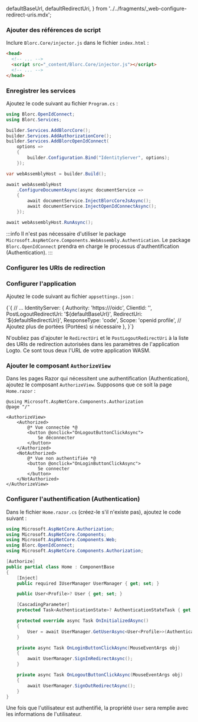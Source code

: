 
  defaultBaseUrl,
  defaultRedirectUri,
} from '../../fragments/_web-configure-redirect-uris.mdx';

### Ajouter des références de script

Inclure `Blorc.Core/injector.js` dans le fichier `index.html` :

```html title="index.html"
<head>
  <!-- ... -->
  <script src="_content/Blorc.Core/injector.js"></script>
  <!-- ... -->
</head>
```

### Enregistrer les services

Ajoutez le code suivant au fichier `Program.cs` :

```csharp title="Program.cs"
using Blorc.OpenIdConnect;
using Blorc.Services;

builder.Services.AddBlorcCore();
builder.Services.AddAuthorizationCore();
builder.Services.AddBlorcOpenIdConnect(
    options =>
    {
        builder.Configuration.Bind("IdentityServer", options);
    });

var webAssemblyHost = builder.Build();

await webAssemblyHost
    .ConfigureDocumentAsync(async documentService =>
    {
        await documentService.InjectBlorcCoreJsAsync();
        await documentService.InjectOpenIdConnectAsync();
    });

await webAssemblyHost.RunAsync();
```

:::info
Il n'est pas nécessaire d'utiliser le package `Microsoft.AspNetCore.Components.WebAssembly.Authentication`. Le package `Blorc.OpenIdConnect` prendra en charge le processus d'authentification (Authentication).
:::

### Configurer les URIs de redirection

<SignInFlowSummary />

<AssumingUrl />

<WebConfigureRedirectUris />

### Configurer l'application

Ajoutez le code suivant au fichier `appsettings.json` :

<CodeBlock language="json5" title="appsettings.json">
  {`{
  // ...
  IdentityServer: {
    Authority: 'https://<your-logto-endpoint>/oidc',
    ClientId: '<your-logto-app-id>',
    PostLogoutRedirectUri: '${defaultBaseUrl}',
    RedirectUri: '${defaultRedirectUri}',
    ResponseType: 'code',
    Scope: 'openid profile', // Ajoutez plus de portées (Portées) si nécessaire
  },
}`}
</CodeBlock>

N'oubliez pas d'ajouter le `RedirectUri` et le `PostLogoutRedirectUri` à la liste des URIs de redirection autorisées dans les paramètres de l'application Logto. Ce sont tous deux l'URL de votre application WASM.

### Ajouter le composant `AuthorizeView`

Dans les pages Razor qui nécessitent une authentification (Authentication), ajoutez le composant `AuthorizeView`. Supposons que ce soit la page `Home.razor` :

```cshtml title="Pages/Home.razor"
@using Microsoft.AspNetCore.Components.Authorization
@page "/"

<AuthorizeView>
    <Authorized>
        @* Vue connectée *@
        <button @onclick="OnLogoutButtonClickAsync">
            Se déconnecter
        </button>
    </Authorized>
    <NotAuthorized>
        @* Vue non authentifiée *@
        <button @onclick="OnLoginButtonClickAsync">
            Se connecter
        </button>
    </NotAuthorized>
</AuthorizeView>
```

### Configurer l'authentification (Authentication)

Dans le fichier `Home.razor.cs` (créez-le s'il n'existe pas), ajoutez le code suivant :

```csharp title="Pages/Home.razor.cs"
using Microsoft.AspNetCore.Authorization;
using Microsoft.AspNetCore.Components;
using Microsoft.AspNetCore.Components.Web;
using Blorc.OpenIdConnect;
using Microsoft.AspNetCore.Components.Authorization;

[Authorize]
public partial class Home : ComponentBase
{
    [Inject]
    public required IUserManager UserManager { get; set; }

    public User<Profile>? User { get; set; }

    [CascadingParameter]
    protected Task<AuthenticationState>? AuthenticationStateTask { get; set; }

    protected override async Task OnInitializedAsync()
    {
        User = await UserManager.GetUserAsync<User<Profile>>(AuthenticationStateTask!);
    }

    private async Task OnLoginButtonClickAsync(MouseEventArgs obj)
    {
        await UserManager.SignInRedirectAsync();
    }

    private async Task OnLogoutButtonClickAsync(MouseEventArgs obj)
    {
        await UserManager.SignOutRedirectAsync();
    }
}
```

Une fois que l'utilisateur est authentifié, la propriété `User` sera remplie avec les informations de l'utilisateur.

<Checkpoint />
